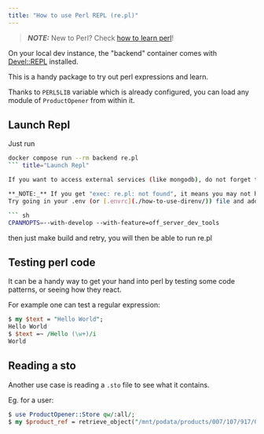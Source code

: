 ```yaml
---
title: "How to use Perl REPL (re.pl)"
---
```


> **_NOTE:_**  New to Perl? Check [how to learn perl](how-to-learn-perl.md)!

On your local dev instance, the "backend" container
comes with [Devel::REPL](https://metacpan.org/pod/Devel::REPL) installed.

This is a handy package to try out perl expressions and learn.

Thanks to `PERL5LIB` variable which is already configured,
you can load any module of `ProductOpener` from within it.

## Launch Repl

Just run

``` sh
docker compose run --rm backend re.pl
``` title="Launch Repl"

If you want to access external services (like mongodb), do not forget to start them.

**_NOTE:_** If you get "exec: re.pl: not found", it means you may not have dev tools installed.
Try going in your .env (or [.envrc](./how-to-use-direnv/)) file and add the line:

``` sh
CPANMOPTS=--with-develop --with-feature=off_server_dev_tools
```
then just make build and retry, you will then be able to run re.pl

## Testing perl code

It can be a handy way to get your hand into perl by testing some code patterns,
or seeing how they react.

For example one can test a regular expression:

```perl title="Testing perl code"
$ my $text = "Hello World";
Hello World
$ $text =~ /Hello (\w+)/i
World
```

## Reading a sto

Another use case is reading a `.sto` file to see what it contains.

Eg. for a user:

```perl title="Reading a sto"
$ use ProductOpener::Store qw/:all/;
$ my $product_ref = retrieve_object("/mnt/podata/products/007/107/917/0260/product");
```
